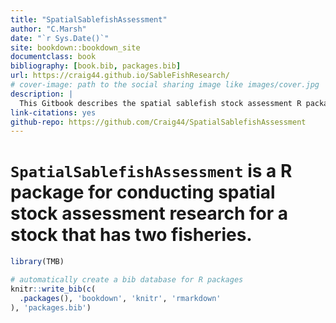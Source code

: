 ```yaml
--- 
title: "SpatialSablefishAssessment"
author: "C.Marsh"
date: "`r Sys.Date()`"
site: bookdown::bookdown_site
documentclass: book
bibliography: [book.bib, packages.bib]
url: https://craig44.github.io/SableFishResearch/
# cover-image: path to the social sharing image like images/cover.jpg
description: |
  This Gitbook describes the spatial sablefish stock assessment R package and how to use it
link-citations: yes
github-repo: https://github.com/Craig44/SpatialSablefishAssessment
---
```


# `SpatialSablefishAssessment` is a R package for conducting spatial stock assessment research for a stock that has two fisheries.



```r
library(TMB)

```




```r
# automatically create a bib database for R packages
knitr::write_bib(c(
  .packages(), 'bookdown', 'knitr', 'rmarkdown'
), 'packages.bib')
```

